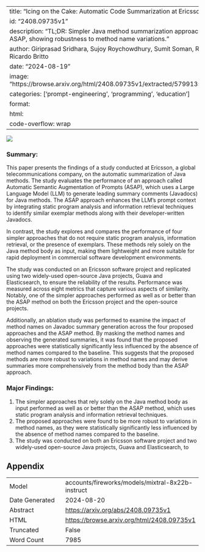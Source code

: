 
---
title: "Icing on the Cake: Automatic Code Summarization at Ericsson"
id: "2408.09735v1"
description: "TL;DR: Simpler Java method summarization approaches outperform ASAP, showing robustness to method name variations."
author: Giriprasad Sridhara, Sujoy Roychowdhury, Sumit Soman, Ranjani H G, Ricardo Britto
date: "2024-08-19"
image: "https://browse.arxiv.org/html/2408.09735v1/extracted/5799135/figs/asap_1.png"
categories: ['prompt-engineering', 'programming', 'education']
format:
  html:
    code-overflow: wrap
---

![](https://browse.arxiv.org/html/2408.09735v1/extracted/5799135/figs/asap_1.png)

### Summary:

This paper presents the findings of a study conducted at Ericsson, a global telecommunications company, on the automatic summarization of Java methods. The study evaluates the performance of an approach called Automatic Semantic Augmentation of Prompts (ASAP), which uses a Large Language Model (LLM) to generate leading summary comments (Javadocs) for Java methods. The ASAP approach enhances the LLM's prompt context by integrating static program analysis and information retrieval techniques to identify similar exemplar methods along with their developer-written Javadocs.

In contrast, the study explores and compares the performance of four simpler approaches that do not require static program analysis, information retrieval, or the presence of exemplars. These methods rely solely on the Java method body as input, making them lightweight and more suitable for rapid deployment in commercial software development environments.

The study was conducted on an Ericsson software project and replicated using two widely-used open-source Java projects, Guava and Elasticsearch, to ensure the reliability of the results. Performance was measured across eight metrics that capture various aspects of similarity. Notably, one of the simpler approaches performed as well as or better than the ASAP method on both the Ericsson project and the open-source projects.

Additionally, an ablation study was performed to examine the impact of method names on Javadoc summary generation across the four proposed approaches and the ASAP method. By masking the method names and observing the generated summaries, it was found that the proposed approaches were statistically significantly less influenced by the absence of method names compared to the baseline. This suggests that the proposed methods are more robust to variations in method names and may derive summaries more comprehensively from the method body than the ASAP approach.

### Major Findings:

1. The simpler approaches that rely solely on the Java method body as input performed as well as or better than the ASAP method, which uses static program analysis and information retrieval techniques.
2. The proposed approaches were found to be more robust to variations in method names, as they were statistically significantly less influenced by the absence of method names compared to the baseline.
3. The study was conducted on both an Ericsson software project and two widely-used open-source Java projects, Guava and Elasticsearch, to

## Appendix

|          |          |
|----------|----------|
| Model     | accounts/fireworks/models/mixtral-8x22b-instruct       |
| Date Generated     | 2024-08-20       |
| Abstract | [https://arxiv.org/abs/2408.09735v1](https://arxiv.org/abs/2408.09735v1)        |
| HTML     | [https://browse.arxiv.org/html/2408.09735v1](https://browse.arxiv.org/html/2408.09735v1)       |
| Truncated       | False       |
| Word Count       | 7985       |